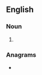 {{also|marling spikes}}
==English==

===Noun===
{{head|en|noun form}}

# {{plural of|marlingspike|lang=en}}

===Anagrams===
* {{anagrams|en|a=aegiiklmnprss|semisparkling}}